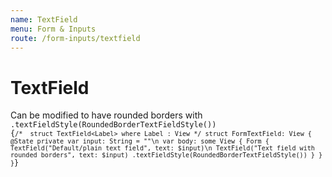 ```yaml
---
name: TextField
menu: Form & Inputs
route: /form-inputs/textfield
---
```



# TextField 
Can be modified to have rounded borders with `.textFieldStyle(RoundedBorderTextFieldStyle())`
<ContentBlock imgName="Form-textField.png">
  <code className="clike">
    {`
/* 
    struct TextField<Label> where Label : View
*/
struct FormTextField: View {
    @State private var input: String = ""\n
    var body: some View {
        Form {
            TextField("Default/plain text field", text: $input)\n
            TextField("Text field with rounded borders", text: $input)
                .textFieldStyle(RoundedBorderTextFieldStyle())
        }
    }
}
    `}
  </code>
</ContentBlock>